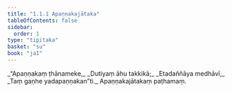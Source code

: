 ```yaml
---
title: "1.1.1 Apaṇṇakajātaka"
tableOfContents: false
sidebar:
  order: 1
type: "tipitaka"
basket: "su"
book: "ja1"
---
```



<DynamicBreadcrumb />

<Division number="1" book="ja1" bookNo="22" page="1">

<Paragraph number="2" type="verses" book="ja1">
_“Apaṇṇakaṃ ṭhānameke,_  
_Dutiyaṃ āhu takkikā;_  
_Etadaññāya medhāvī,_  
_Taṃ gaṇhe yadapaṇṇakan”ti._  


</Paragraph>
</Division>

<Paragraph number="3" type="center" book="ja1">
Apaṇṇakajātakaṃ paṭhamaṃ.
</Paragraph>
